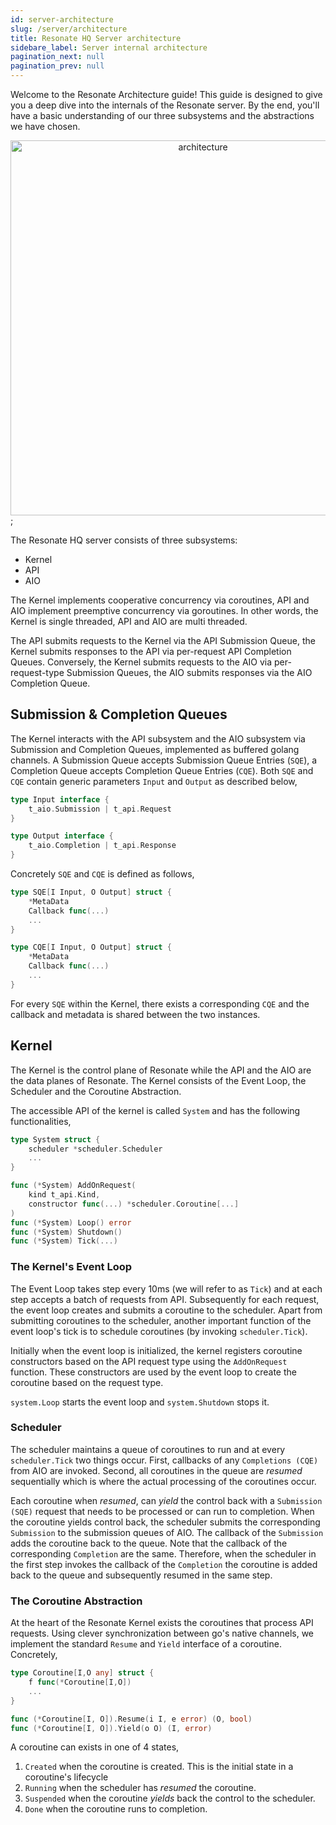 ```yaml
---
id: server-architecture
slug: /server/architecture
title: Resonate HQ Server architecture
sidebare_label: Server internal architecture
pagination_next: null
pagination_prev: null
---
```


Welcome to the Resonate Architecture guide! This guide is designed to give you a deep dive into the internals of the Resonate server. By the end, you'll have a basic understanding of our three subsystems and the abstractions we have chosen.


<center>
  <img src={architecture} alt="architecture" width="600" />
</center>
;

The Resonate HQ server consists of three subsystems:

- Kernel
- API
- AIO

The Kernel implements cooperative concurrency via coroutines, API and AIO implement preemptive concurrency via goroutines. In other words, the Kernel is single threaded, API and AIO are multi threaded.

The API submits requests to the Kernel via the API Submission Queue, the Kernel submits responses to the API via per-request API Completion Queues. Conversely, the Kernel submits requests to the AIO via per-request-type Submission Queues, the AIO submits responses via the AIO Completion Queue.

## Submission & Completion Queues

The Kernel interacts with the API subsystem and the AIO subsystem via Submission and Completion Queues, implemented as buffered golang channels. A Submission Queue accepts Submission Queue Entries (`SQE`), a Completion Queue accepts Completion Queue Entries (`CQE`). Both `SQE` and `CQE` contain generic parameters `Input` and `Output` as described below,

```go
type Input interface {
    t_aio.Submission | t_api.Request
}

type Output interface {
    t_aio.Completion | t_api.Response
}
```

Concretely `SQE` and `CQE` is defined as follows,

```go
type SQE[I Input, O Output] struct {
    *MetaData
    Callback func(...)
    ...
}

type CQE[I Input, O Output] struct {
    *MetaData
    Callback func(...)
    ...
}
```

For every `SQE` within the Kernel, there exists a corresponding `CQE` and the callback and metadata is shared between the two instances.

## Kernel

The Kernel is the control plane of Resonate while the API and the AIO are the data planes of Resonate. The Kernel consists of the Event Loop, the Scheduler and the Coroutine Abstraction.

The accessible API of the kernel is called `System` and has the following functionalities,

```go
type System struct {
    scheduler *scheduler.Scheduler
    ...
}

func (*System) AddOnRequest(
    kind t_api.Kind,
    constructor func(...) *scheduler.Coroutine[...]
)
func (*System) Loop() error
func (*System) Shutdown()
func (*System) Tick(...)
```

### The Kernel's Event Loop

The Event Loop takes step every 10ms (we will refer to as `Tick`) and at each step accepts a batch of requests from API. Subsequently for each request, the event loop creates and submits a coroutine to the scheduler. Apart from submitting coroutines to the scheduler, another important function of the event loop's tick is to schedule coroutines (by invoking `scheduler.Tick`).

Initially when the event loop is initialized, the kernel registers coroutine constructors based on the API request type using the `AddOnRequest` function. These constructors are used by the event loop to create the coroutine based on the request type.

`system.Loop` starts the event loop and `system.Shutdown` stops it.

### Scheduler

The scheduler maintains a queue of coroutines to run and at every `scheduler.Tick` two things occur. First, callbacks of any `Completions (CQE)` from AIO are invoked. Second, all coroutines in the queue are _resumed_ sequentially which is where the actual processing of the coroutines occur.

Each coroutine when _resumed_, can _yield_ the control back with a `Submission (SQE)` request that needs to be processed or can run to completion. When the coroutine yields control back, the scheduler submits the corresponding `Submission` to the submission queues of AIO. The callback of the `Submission` adds the coroutine back to the queue. Note that the callback of the corresponding `Completion` are the same. Therefore, when the scheduler in the first step invokes the callback of the `Completion` the coroutine is added back to the queue and subsequently resumed in the same step.

### The Coroutine Abstraction

At the heart of the Resonate Kernel exists the coroutines that process API requests. Using clever synchronization between go's native channels, we implement the standard `Resume` and `Yield` interface of a coroutine. Concretely,

```go
type Coroutine[I,O any] struct {
    f func(*Coroutine[I,O])
    ...
}

func (*Coroutine[I, O]).Resume(i I, e error) (O, bool)
func (*Coroutine[I, O]).Yield(o O) (I, error)
```

A coroutine can exists in one of 4 states,

1. `Created` when the coroutine is created. This is the initial state in a coroutine's lifecycle
2. `Running` when the scheduler has _resumed_ the coroutine.
3. `Suspended` when the coroutine _yields_ back the control to the scheduler.
4. `Done` when the coroutine runs to completion.
